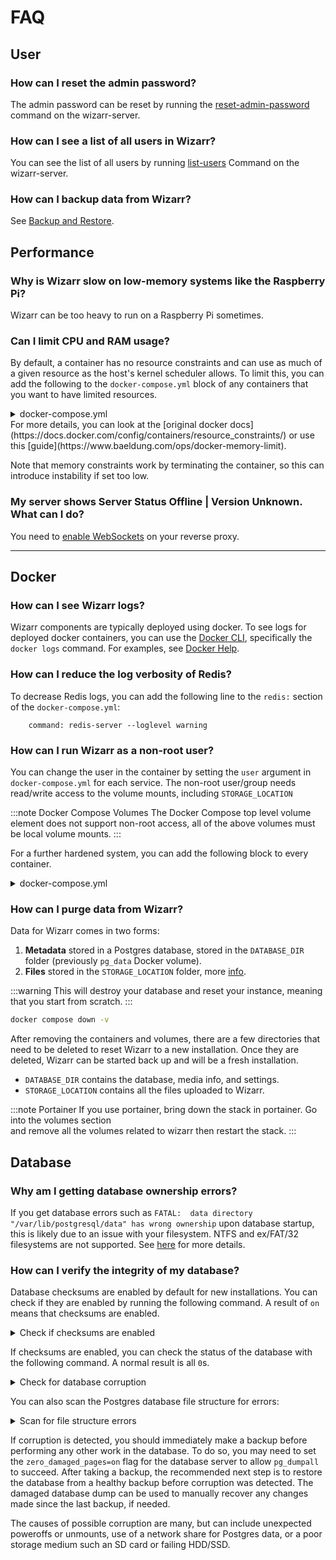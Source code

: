 # FAQ

## User

### How can I reset the admin password?

The admin password can be reset by running the [reset-admin-password](/docs/administration/server-commands.md) command on the wizarr-server.

### How can I see a list of all users in Wizarr?

You can see the list of all users by running [list-users](/docs/administration/server-commands.md) Command on the wizarr-server.

### How can I backup data from Wizarr?

See [Backup and Restore](/docs/administration/backup-and-restore.md).

## Performance

### Why is Wizarr slow on low-memory systems like the Raspberry Pi?

Wizarr can be too heavy to run on a Raspberry Pi sometimes.

### Can I limit CPU and RAM usage?

By default, a container has no resource constraints and can use as much of a given resource as the host's kernel scheduler allows. To limit this, you can add the following to the `docker-compose.yml` block of any containers that you want to have limited resources.

<details>
<summary>docker-compose.yml</summary>

```yaml
deploy:
    resources:
        limits:
            # Number of CPU threads
            cpus: "1.00"
            # Gigabytes of memory
            memory: "1G"
```

</details>
For more details, you can look at the [original docker docs](https://docs.docker.com/config/containers/resource_constraints/) or use this [guide](https://www.baeldung.com/ops/docker-memory-limit).

Note that memory constraints work by terminating the container, so this can introduce instability if set too low.

### My server shows Server Status Offline | Version Unknown. What can I do?

You need to [enable WebSockets](/docs/administration/reverse-proxy/) on your reverse proxy.

---

## Docker

### How can I see Wizarr logs?

Wizarr components are typically deployed using docker. To see logs for deployed docker containers, you can use the [Docker CLI](https://docs.docker.com/engine/reference/commandline/cli/), specifically the `docker logs` command. For examples, see [Docker Help](/docs/guides/docker-help.md).

### How can I reduce the log verbosity of Redis?

To decrease Redis logs, you can add the following line to the `redis:` section of the `docker-compose.yml`:

`    command: redis-server --loglevel warning`

### How can I run Wizarr as a non-root user?

You can change the user in the container by setting the `user` argument in `docker-compose.yml` for each service.
The non-root user/group needs read/write access to the volume mounts, including `STORAGE_LOCATION`

:::note Docker Compose Volumes
The Docker Compose top level volume element does not support non-root access, all of the above volumes must be local volume mounts.
:::

For a further hardened system, you can add the following block to every container.

<details>
<summary>docker-compose.yml</summary>

```yaml
security_opt:
    # Prevent escalation of privileges after the container is started
    - no-new-privileges:true
cap_drop:
    # Prevent access to raw network traffic
    - NET_RAW
```

</details>

### How can I purge data from Wizarr?

Data for Wizarr comes in two forms:

1. **Metadata** stored in a Postgres database, stored in the `DATABASE_DIR` folder (previously `pg_data` Docker volume).
2. **Files** stored in the `STORAGE_LOCATION` folder, more [info](/docs/administration/backup-and-restore#asset-types-and-storage-locations).

:::warning
This will destroy your database and reset your instance, meaning that you start from scratch.
:::

```bash title="Remove Wizarr (containers and volumes)"
docker compose down -v
```

After removing the containers and volumes, there are a few directories that need to be deleted to reset Wizarr to a new installation. Once they are deleted, Wizarr can be started back up and will be a fresh installation.

-   `DATABASE_DIR` contains the database, media info, and settings.
-   `STORAGE_LOCATION` contains all the files uploaded to Wizarr.

:::note Portainer
If you use portainer, bring down the stack in portainer. Go into the volumes section  
and remove all the volumes related to wizarr then restart the stack.
:::

## Database

### Why am I getting database ownership errors?

If you get database errors such as `FATAL:  data directory "/var/lib/postgresql/data" has wrong ownership` upon database startup, this is likely due to an issue with your filesystem.
NTFS and ex/FAT/32 filesystems are not supported. See [here](/docs/install/requirements#special-requirements-for-windows-users) for more details.

### How can I verify the integrity of my database?

Database checksums are enabled by default for new installations. You can check if they are enabled by running the following command.
A result of `on` means that checksums are enabled.

<details>
<summary>Check if checksums are enabled</summary>

```bash
docker exec -it wizarr_postgres psql --dbname=postgres --username=<DB_USERNAME> --command="show data_checksums"
 data_checksums
----------------
 on
(1 row)
```

</details>

If checksums are enabled, you can check the status of the database with the following command. A normal result is all `0`s.

<details>
<summary>Check for database corruption</summary>

```bash
docker exec -it wizarr_postgres psql --dbname=postgres --username=<DB_USERNAME> --command="SELECT datname, checksum_failures, checksum_last_failure FROM pg_stat_database WHERE datname IS NOT NULL"
  datname  | checksum_failures | checksum_last_failure
-----------+-------------------+-----------------------
 postgres  |                 0 |
 wizarr    |                 0 |
 template1 |                 0 |
 template0 |                 0 |
(4 rows)
```

</details>

You can also scan the Postgres database file structure for errors:

<details>
<summary>Scan for file structure errors</summary>
```bash
docker exec -it wizarr_postgres pg_amcheck --username=postgres --heapallindexed --parent-check --rootdescend --progress --all --install-missing
```

A normal result will end something like this and return with an exit code of `0`:

```bash
7470/8832 relations (84%), 730829/734735 pages (99%)
8425/8832 relations (95%), 734367/734735 pages (99%)
8832/8832 relations (100%), 734735/734735 pages (100%)
```

</details>

If corruption is detected, you should immediately make a backup before performing any other work in the database.
To do so, you may need to set the `zero_damaged_pages=on` flag for the database server to allow `pg_dumpall` to succeed.
After taking a backup, the recommended next step is to restore the database from a healthy backup before corruption was detected.
The damaged database dump can be used to manually recover any changes made since the last backup, if needed.

The causes of possible corruption are many, but can include unexpected poweroffs or unmounts, use of a network share for Postgres data, or a poor storage medium such an SD card or failing HDD/SSD.
